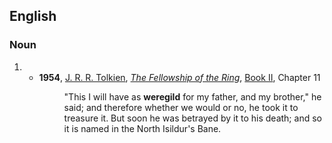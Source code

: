 ==English==
{{wikipedia}}

===Noun===
{{en-noun}}

# {{alternative spelling of|en|wergeld}}
#* '''1954''', [[w:J._R._R._Tolkien|J. R. R. Tolkien]], ''[[w:The_Fellowship_of_the_Ring|The Fellowship of the Ring]]'', [[w:The_Fellowship_of_the_Ring#Book_II:_The_Ring_Goes_South|Book II]], Chapter 11
#*: "This I will have as '''weregild''' for my father, and my brother," he said; and therefore whether we would or no, he took it to treasure it. But soon he was betrayed by it to his death; and so it is named in the North Isildur's Bane.